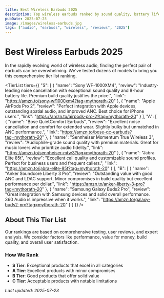 ```yaml
---
title: Best Wireless Earbuds 2025
description: Top wireless earbuds ranked by sound quality, battery life, and value for money
pubDate: 2025-07-23
image: /images/wireless-earbuds.jpg
tags: ["audio", "earbuds", "wireless", "reviews", "2025"]
---
```



# Best Wireless Earbuds 2025

In the rapidly evolving world of wireless audio, finding the perfect pair of earbuds can be overwhelming. We've tested dozens of models to bring you this comprehensive tier list ranking.

<TierList
  tiers={{
        "S": [
            {
                "name": "Sony WF-1000XM4",
                "review": "Industry-leading noise cancellation with exceptional sound quality and 8-hour battery life. Premium build quality justifies the price.",
                "link": "https://amzn.to/sony-wf1000xm4?tag=mythorath-20"
            },
            {
                "name": "Apple AirPods Pro 2",
                "review": "Perfect integration with Apple devices, outstanding spatial audio, and improved ANC. Best choice for iPhone users.",
                "link": "https://amzn.to/airpods-pro-2?tag=mythorath-20"
            }
        ],
        "A": [
            {
                "name": "Bose QuietComfort Earbuds",
                "review": "Excellent noise cancellation and comfort for extended wear. Slightly bulky but unmatched in ANC performance.",
                "link": "https://amzn.to/bose-qc-earbuds?tag=mythorath-20"
            },
            {
                "name": "Sennheiser Momentum True Wireless 3",
                "review": "Audiophile-grade sound quality with premium materials. Great for music lovers who prioritize audio fidelity.",
                "link": "https://amzn.to/sennheiser-mtw3?tag=mythorath-20"
            },
            {
                "name": "Jabra Elite 85t",
                "review": "Excellent call quality and customizable sound profiles. Perfect for business users and frequent callers.",
                "link": "https://amzn.to/jabra-elite-85t?tag=mythorath-20"
            }
        ],
        "B": [
            {
                "name": "Anker Soundcore Liberty 3 Pro",
                "review": "Outstanding value with good ANC and LDAC support. Minor compromises in build quality but excellent performance per dollar.",
                "link": "https://amzn.to/anker-liberty-3-pro?tag=mythorath-20"
            },
            {
                "name": "Samsung Galaxy Buds2 Pro",
                "review": "Great integration with Samsung devices and solid overall performance. 360 Audio is impressive when it works.",
                "link": "https://amzn.to/galaxy-buds2-pro?tag=mythorath-20"
            }
        ]
    }}
/>

## About This Tier List

Our rankings are based on comprehensive testing, user reviews, and expert analysis. We consider factors like performance, value for money, build quality, and overall user satisfaction.

### How We Rank

- **S Tier**: Exceptional products that excel in all categories
- **A Tier**: Excellent products with minor compromises
- **B Tier**: Good products that offer solid value
- **C Tier**: Acceptable products with notable limitations

*Last updated: 2025-07-23*
